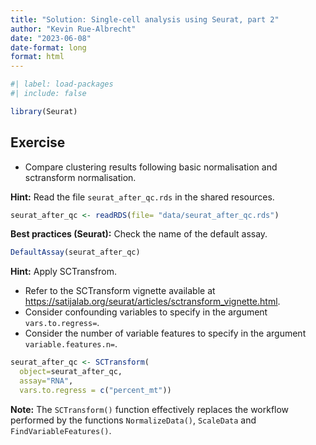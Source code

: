 ```yaml
---
title: "Solution: Single-cell analysis using Seurat, part 2"
author: "Kevin Rue-Albrecht"
date: "2023-06-08"
date-format: long
format: html
---
```


```r
#| label: load-packages
#| include: false

library(Seurat)
```

## Exercise

- Compare clustering results following basic normalisation and sctransform normalisation.

**Hint:** Read the file `seurat_after_qc.rds` in the shared resources.

```r
seurat_after_qc <- readRDS(file= "data/seurat_after_qc.rds")
```

**Best practices (Seurat):** Check the name of the default assay.

```r
DefaultAssay(seurat_after_qc)
```

**Hint:** Apply SCTransfrom.

- Refer to the SCTransform vignette available at <https://satijalab.org/seurat/articles/sctransform_vignette.html>.
- Consider confounding variables to specify in the argument `vars.to.regress=`.
- Consider the number of variable features to specify in the argument `variable.features.n=`.

```r
seurat_after_qc <- SCTransform(
  object=seurat_after_qc,
  assay="RNA",
  vars.to.regress = c("percent_mt"))
```

**Note:** The `SCTransform()` function effectively replaces the workflow performed by the functions `NormalizeData()`, `ScaleData` and `FindVariableFeatures()`.
